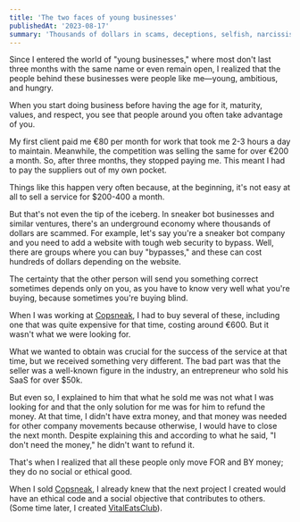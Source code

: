```yaml
---
title: 'The two faces of young businesses'
publishedAt: '2023-08-17'
summary: 'Thousands of dollars in scams, deceptions, selfish, narcissistic people. On the other hand, life lessons from people you don't even know.'
---
```


Since I entered the world of "young businesses," where most don't last three months with the same name or even remain open, I realized that the people behind these businesses were people like me—young, ambitious, and hungry.

When you start doing business before having the age for it, maturity, values, and respect, you see that people around you often take advantage of you.

My first client paid me €80 per month for work that took me 2-3 hours a day to maintain. Meanwhile, the competition was selling the same for over €200 a month. So, after three months, they stopped paying me. This meant I had to pay the suppliers out of my own pocket.

Things like this happen very often because, at the beginning, it's not easy at all to sell a service for $200-400 a month.

But that's not even the tip of the iceberg. In sneaker bot businesses and similar ventures, there's an underground economy where thousands of dollars are scammed. For example, let's say you're a sneaker bot company and you need to add a website with tough web security to bypass. Well, there are groups where you can buy "bypasses," and these can cost hundreds of dollars depending on the website.

The certainty that the other person will send you something correct sometimes depends only on you, as you have to know very well what you're buying, because sometimes you're buying blind.

When I was working at [Copsneak](https://copsneakmonitor.com), I had to buy several of these, including one that was quite expensive for that time, costing around €600. But it wasn't what we were looking for.

What we wanted to obtain was crucial for the success of the service at that time, but we received something very different. The bad part was that the seller was a well-known figure in the industry, an entrepreneur who sold his SaaS for over $50k.

But even so, I explained to him that what he sold me was not what I was looking for and that the only solution for me was for him to refund the money. At that time, I didn't have extra money, and that money was needed for other company movements because otherwise, I would have to close the next month. Despite explaining this and according to what he said, "I don't need the money," he didn't want to refund it.

That's when I realized that all these people only move FOR and BY money; they do no social or ethical good.

When I sold [Copsneak](https://copsneakmonitor.com), I already knew that the next project I created would have an ethical code and a social objective that contributes to others. (Some time later, I created [VitalEatsClub](https://vitaleatsclub.com)).